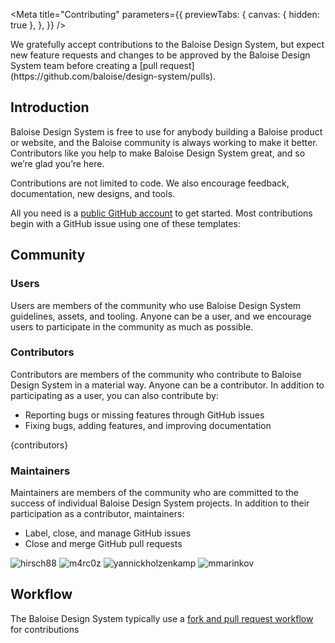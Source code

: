 
<Meta
  title="Contributing"
  parameters={{
    previewTabs: {
      canvas: { hidden: true },
    },
  }}
/>

<Banner label="Contributing" />

<Lead>
  We gratefully accept contributions to the Baloise Design System, but expect new feature requests and changes to be
  approved by the Baloise Design System team before creating a [pull
  request](https://github.com/baloise/design-system/pulls).
</Lead>

## Introduction

Baloise Design System is free to use for anybody building a Baloise product or website, and the Baloise community is always working to make it better.
Contributors like you help to make Baloise Design System great, and so we’re glad you’re here.

Contributions are not limited to code. We also encourage feedback, documentation, new designs, and tools.

All you need is a [public GitHub account](https://github.com/) to get started. Most contributions begin with a GitHub issue using one of these templates:

<Unstyled>
  <div className="flex flex-wrap gap-normal">
    <ButtonCard
      color="yellow"
      icon="💬"
      label="Ask a question"
      description="Usage question or discussion about the Baloise Design System"
      link="https://github.com/baloise/design-system/issues/new?assignees=&labels=💬+question&template=question_report.yml&title=%3Aspeech_balloon%3A+question%28component%29%3A+title"
    ></ButtonCard>
    <ButtonCard
      color="yellow"
      icon="🐛"
      label="Report a bug"
      description="Create a report to help us improve Get started"
      link="https://github.com/baloise/design-system/issues/new?assignees=&labels=🐛+bug&template=bug_report.yml&title=%3Abug%3A+fix%28component%29%3A+title"
    ></ButtonCard>
    <ButtonCard
      color="yellow"
      icon="✨"
      label="Request a feature"
      description="Suggest an idea for this project"
      link="https://github.com/baloise/design-system/issues/new?assignees=&labels=✨+feature&template=feature_report.yml&title=%3Asparkles%3A+feat%28component%29%3A+title"
    ></ButtonCard>
  </div>
</Unstyled>

## Community

### Users

Users are members of the community who use Baloise Design System guidelines, assets, and tooling. Anyone can be a user, and we encourage users to participate in the community as much as possible.

### Contributors

Contributors are members of the community who contribute to Baloise Design System in a material way. Anyone can be a contributor. In addition to participating as a user, you can also contribute by:

- Reporting bugs or missing features through GitHub issues
- Fixing bugs, adding features, and improving documentation


<Markdown>{contributors}</Markdown>

### Maintainers

Maintainers are members of the community who are committed to the success of individual Baloise Design System projects. In addition to their participation as a contributor, maintainers:

- Label, close, and manage GitHub issues
- Close and merge GitHub pull requests

<Unstyled>
  <div className="flex gap-normal">
    <ButtonCard color="green" label="hirsch88" link="https://github.com/hirsch88">
      <img src="https://avatars.githubusercontent.com/u/6384499?v=4" alt="hirsch88" />
    </ButtonCard>
    <ButtonCard color="green" label="m4rc0z" link="https://github.com/m4rc0z">
      <img src="https://avatars.githubusercontent.com/u/20516386?v=4" alt="m4rc0z" />
    </ButtonCard>
    <ButtonCard color="green" label="yannickholzenkamp" link="https://github.com/yannickholzenkamp">
      <img src="https://avatars.githubusercontent.com/u/9351023?v=4" alt="yannickholzenkamp" />
    </ButtonCard>
    <ButtonCard color="green" label="mmarinkov" link="https://github.com/mmarinkov">
      <img src="https://avatars.githubusercontent.com/u/161294073?v=4" alt="mmarinkov" />
    </ButtonCard>
  </div>
</Unstyled>

## Workflow

The Baloise Design System typically use a [fork and pull request workflow](https://docs.github.com/en/get-started/quickstart/contributing-to-projects) for contributions

<Footer>
  <LinkCards>
    <LinkCard
      pageTitle={'Foundation/Overview'}
      label={'Foundation'}
      description={'Design tokens, typography, colors and more'}
    />
    <LinkCard
      pageTitle={'Development/Getting Started'}
      label={'Development'}
      description={'Getting Started with HTML, Angular, React or Vue.js'}
    />
  </LinkCards>
</Footer>
